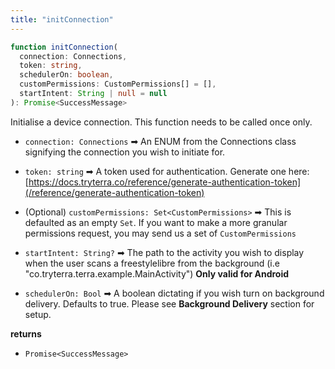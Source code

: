 ```yaml
---
title: "initConnection"
---
```

```typescript typescript
function initConnection(
  connection: Connections,
  token: string,
  schedulerOn: boolean,
  customPermissions: CustomPermissions[] = [],
  startIntent: String | null = null
): Promise<SuccessMessage>

```

Initialise a device connection. This function needs to be called once only.

*   `connection: Connections` ➡ An ENUM from the Connections class signifying the connection you wish to initiate for.
*   `token: string` ➡ A token used for authentication. Generate one here: [https://docs.tryterra.co/reference/generate-authentication-token](/reference/generate-authentication-token)
    
*   (Optional) `customPermissions: Set<CustomPermissions>` ➡ This is defaulted as an empty `Set`. If you want to make a more granular permissions request, you may send us a set of `CustomPermissions`
*   `startIntent: String?` ➡ The path to the activity you wish to display when the user scans a freestylelibre from the background (i.e "co.tryterra.terra.example.MainActivity") **Only valid for Android**
*   `schedulerOn: Bool` ➡ A boolean dictating if you wish turn on background delivery. Defaults to true. Please see **Background Delivery** section for setup.

**returns**

*   `Promise<SuccessMessage>`



